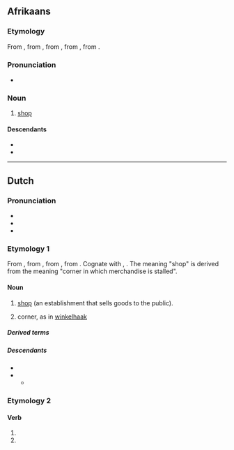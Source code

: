 {{also|Winkel}}
==Afrikaans==

===Etymology===
From {{inh|af|nl|winkel}}, from {{inh|af|dum|winkel||corner}}, from {{inh|af|odt|winkel}}, from {{inh|af|gem-pro|*winkilaz}}, from {{inh|af|ine-pro|*weng-||to bend, bow, arch, curve}}.

===Pronunciation===
* {{IPA|af|/ˈvəŋkəl/}}

===Noun===
{{af-noun|s|winkeltjie}}

# [[shop]]

====Descendants====
* {{desc|st|leebenkele|bor=1}}
* {{desc|xh|ivenkile|bor=1}}

----

==Dutch==

===Pronunciation===
* {{IPA|/ˈʋɪŋkəl/|lang=nl}}
* {{audio|Nl-winkel.ogg|audio|lang=nl}}
* {{hyphenation|lang=nl|win|kel}}

===Etymology 1===
From {{inh|nl|dum|winkel||corner}}, from {{inh|nl|odt|winkel}}, from {{inh|nl|gem-pro|*winkilaz}}, from {{der|nl|ine-pro|*weng-||to bend, bow, arch, curve}}. Cognate with {{cog|de|Winkel}}, {{cog|ang|wincel}}. The meaning "shop" is derived from the meaning "corner in which merchandise is stalled".

====Noun====
{{nl-noun|m|-s|winkeltje}}

# [[shop]] (an establishment that sells goods to the public).
#: {{syn|nl|boetiek|handel|zaak}}
# {{lb|nl|obsolete}} corner, as in [[winkelhaak]]

=====Derived terms=====
{{col4-u|nl
|winkelen
|ijzerwinkel
|platenwinkel
|sportwinkel
|webwinkel
|winkelhaak
}}

=====Descendants=====
* {{desctree|af|winkel}}
* {{desc|ms|bengkel|bor=1}}
** {{desc|id|bengkel}}

===Etymology 2===
{{nonlemma}}

====Verb====
{{head|nl|verb form}}

# {{nl-verb form of|p=1|n=sg|t=pres|m=ind|winkelen}}
# {{nl-verb form of|m=imp|winkelen}}
